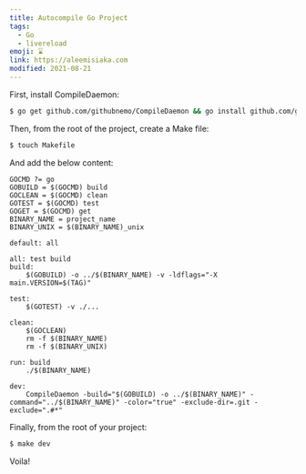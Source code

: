 ```yaml
---
title: Autocompile Go Project
tags:
  - Go
  - livereload
emoji: ⌛
link: https://aleemisiaka.com
modified: 2021-08-21
---
```


First, install CompileDaemon:

```bash
$ go get github.com/githubnemo/CompileDaemon && go install github.com/githubnemo/CompileDaemon
```

Then, from the root of the project, create a Make file:

```bash
$ touch Makefile
```

And add the below content:

```make
GOCMD ?= go
GOBUILD = $(GOCMD) build
GOCLEAN = $(GOCMD) clean
GOTEST = $(GOCMD) test
GOGET = $(GOCMD) get
BINARY_NAME = project_name
BINARY_UNIX = $(BINARY_NAME)_unix

default: all

all: test build
build:
	$(GOBUILD) -o ../$(BINARY_NAME) -v -ldflags="-X main.VERSION=$(TAG)"

test:
	$(GOTEST) -v ./...

clean:
	$(GOCLEAN)
	rm -f $(BINARY_NAME)
	rm -f $(BINARY_UNIX)

run: build
	./$(BINARY_NAME)

dev:
	CompileDaemon -build="$(GOBUILD) -o ../$(BINARY_NAME)" -command="../$(BINARY_NAME)" -color="true" -exclude-dir=.git -exclude=".#*"
```

Finally, from the root of your project:

```bash
$ make dev
```

Voila!
